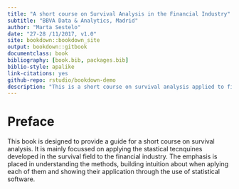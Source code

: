 ```yaml
--- 
title: "A short course on Survival Analysis in the Financial Industry"
subtitle: "BBVA Data & Analytics, Madrid"
author: "Marta Sestelo"
date: "27-28 /11/2017, v1.0"
site: bookdown::bookdown_site
output: bookdown::gitbook
documentclass: book
bibliography: [book.bib, packages.bib]
biblio-style: apalike
link-citations: yes
github-repo: rstudio/bookdown-demo
description: "This is a short course on survival analysis applied to financial field."
---
```


# Preface {-}


This book is designed to provide a guide for a short course on survival analysis. It is mainly focussed on applying the stastical tecnquines developed in the survival field to the financial industry. The emphasis is placed in understanding the methods, building intuition about when aplying each of them and showing their application through the use of statistical software.


<!-- This is a _sample_ book written in **Markdown**. You can use anything that Pandoc's Markdown supports, e.g., a math equation $a^2 + b^2 = c^2$. -->

<!-- For now, you have to install the development versions of **bookdown** from Github: -->

<!-- ```{r eval=FALSE} -->
<!-- devtools::install_github("rstudio/bookdown") -->
<!-- ``` -->

<!-- Remember each Rmd file contains one and only one chapter, and a chapter is defined by the first-level heading `#`. -->

<!-- To compile this example to PDF, you need to install XeLaTeX. -->

<!-- ```{r include=FALSE} -->
<!-- # automatically create a bib database for R packages -->
<!-- knitr::write_bib(c( -->
<!--   .packages(), 'bookdown', 'knitr', 'rmarkdown' -->
<!-- ), 'packages.bib') -->
<!-- ``` -->
